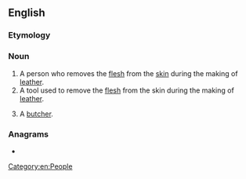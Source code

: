 {{also|Flesher}}
==English==

===Etymology===
{{suffix|en|flesh|er}}

===Noun===
{{en-noun}}

# A person who removes the [[flesh]] from the [[skin]] during the making of [[leather]].
# A tool used to remove the [[flesh]] from the skin during the making of [[leather]].
# {{lb|en|Scotland}} A [[butcher]].

===Anagrams===
* {{anagrams|en|a=eefhlrs|Herself|herself}}

[[Category:en:People]]